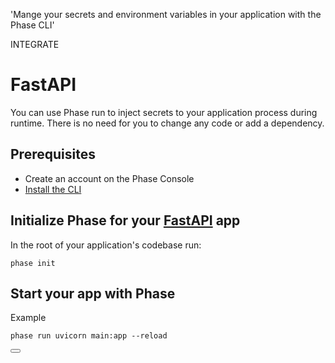 
  'Mange your secrets and environment variables in your application with the Phase CLI'

<Tag variant="small">INTEGRATE</Tag>

# FastAPI

You can use Phase run to inject secrets to your application process during runtime. There is no need for you to change any code or add a dependency.

## Prerequisites

- Create an account on the Phase Console
- [Install the CLI](/cli/install)

## Initialize Phase for your [FastAPI](https://fastapi.tiangolo.com) app

In the root of your application's codebase run:

```fish
phase init
```

## Start your app with Phase

Example

```fish
phase run uvicorn main:app --reload
```

<div className="not-prose">
  <Button
    href="https://fastapi.tiangolo.com/advanced/settings"
    variant="text"
    arrow="right"
    children="FastAPI Docs"
  />
</div>
